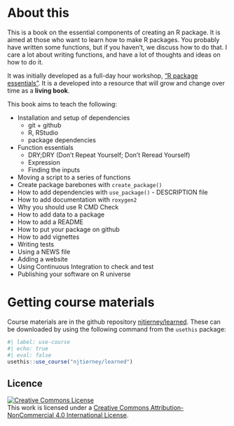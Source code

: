 # About this {-}

This is a book on the essential components of creating an R package. It is aimed at those who want to learn how to make R packages. You probably have written some functions, but if you haven't, we discuss how to do that. I care a lot about writing functions, and have a lot of thoughts and ideas on how to do it.

It was initially developed as a full-day hour workshop, ["R package essentials"](https://rpkgess.njtierney.com/). It is a developed into a resource that will grow and change over time as a **living book**.

This book aims to teach the following:

- Installation and setup of dependencies
  - git + github
  - R, RStudio
  - package dependencies
- Function essentials
  - DRY;DRY (Don't Repeat Yourself; Don't Reread Yourself)
  - Expression
  - Finding the inputs
- Moving a script to a series of functions
- Create package barebones with `create_package()`
- How to add dependencies with `use_package()` - DESCRIPTION file
- How to add documentation with `roxygen2`
- Why you should use R CMD Check
- How to add data to a package
- How to add a README
- How to put your package on github
- How to add vignettes
- Writing tests
- Using a NEWS file
- Adding a website
- Using Continuous Integration to check and test
- Publishing your software on R universe

# Getting course materials

Course materials are in the github repository [njtierney/learned](https://github.com/njtierney/learned). These can be downloaded by using the following command from the `usethis` package:

```r
#| label: use-course
#| echo: true
#| eval: false
usethis::use_course("njtierney/learned")
```

## Licence

<a rel="license" href="http://creativecommons.org/licenses/by-nc/4.0/"><img alt="Creative Commons License" style="border-width:0" src="https://i.creativecommons.org/l/by-nc/4.0/88x31.png" /></a><br />This work is licensed under a <a rel="license" href="http://creativecommons.org/licenses/by-nc/4.0/">Creative Commons Attribution-NonCommercial 4.0 International License</a>.
